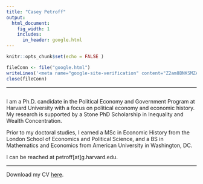 ```yaml
---
title: "Casey Petroff"
output:
  html_document:
    fig_width: 1
    includes:
      in_header: google.html
---
```


```r
knitr::opts_chunk$set(echo = FALSE )

fileConn <- file("google.html")
writeLines('<meta name="google-site-verification" content="Z2am8BNKSMZAG1lcN-CWIHfK2Qr0k9w9lIbAZCnwwKQ" />', fileConn)
close(fileConn)
```

----

:::: {style="display: flex;"}

:::

I am a Ph.D. candidate in the Political Economy and Government Program at Harvard University with a focus on political economy and economic history. My research is supported by a Stone PhD Scholarship in Inequality and Wealth Concentration. 

Prior to my doctoral studies, I earned a MSc in Economic History from the London School of Economics and Political Science, and a BS in Mathematics and Economics from American University in Washington, DC.

I can be reached at petroff[at]g.harvard.edu.

----

Download my CV [here](https://www.dropbox.com/s/beticxrzytez32o/petroff_cv.pdf?dl=0). 






